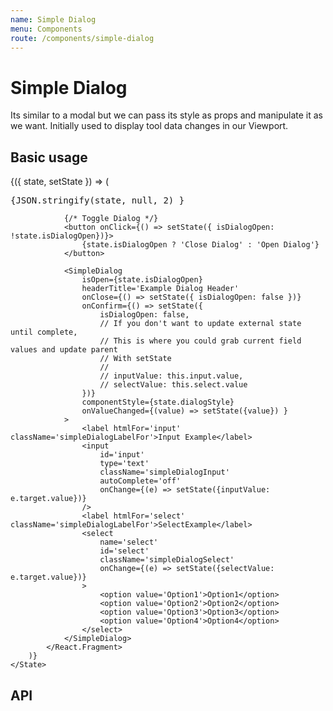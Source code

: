 ```yaml
---
name: Simple Dialog
menu: Components
route: /components/simple-dialog
---
```



# Simple Dialog

Its similar to a modal but we can pass its style as props and manipulate it as we want. 
Initially used to display tool data changes in our Viewport.

## Basic usage

<Playground>
    <State initial={{
        isDialogOpen: false,
        inputValue: '',
        selectValue: '',
        dialogStyle: {
            top: '50px',
            left: '100px'
        }
    }}>
        {({ state, setState }) => (
            <React.Fragment>
                <div><pre>{JSON.stringify(state, null, 2) }</pre></div>
                
                {/* Toggle Dialog */}
                <button onClick={() => setState({ isDialogOpen: !state.isDialogOpen})}>
                    {state.isDialogOpen ? 'Close Dialog' : 'Open Dialog'}
                </button>

                <SimpleDialog
                    isOpen={state.isDialogOpen}
                    headerTitle='Example Dialog Header'
                    onClose={() => setState({ isDialogOpen: false })}
                    onConfirm={() => setState({
                        isDialogOpen: false,
                        // If you don't want to update external state until complete,
                        // This is where you could grab current field values and update parent
                        // With setState
                        //
                        // inputValue: this.input.value,
                        // selectValue: this.select.value
                    })}
                    componentStyle={state.dialogStyle}
                    onValueChanged={(value) => setState({value}) }
                >
                    <label htmlFor='input' className='simpleDialogLabelFor'>Input Example</label>
                    <input 
                        id='input' 
                        type='text' 
                        className='simpleDialogInput'
                        autoComplete='off'
                        onChange={(e) => setState({inputValue: e.target.value})}
                    />
                    <label htmlFor='select' className='simpleDialogLabelFor'>SelectExample</label>
                    <select 
                        name='select' 
                        id='select'
                        className='simpleDialogSelect'
                        onChange={(e) => setState({selectValue: e.target.value})}
                    >
                        <option value='Option1'>Option1</option>
                        <option value='Option2'>Option2</option>
                        <option value='Option3'>Option3</option>
                        <option value='Option4'>Option4</option>
                    </select>
                </SimpleDialog>
            </React.Fragment>
        )}
    </State>
</Playground>

## API

<Props of={SimpleDialog} />